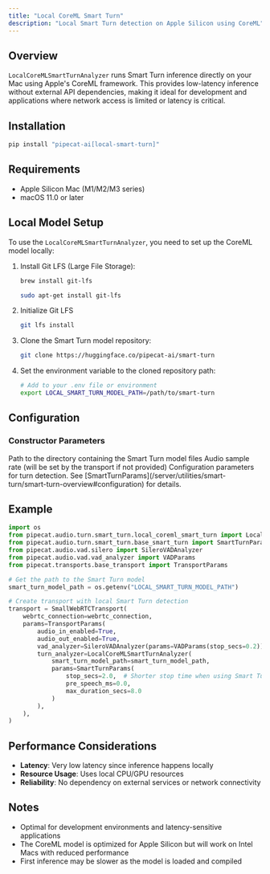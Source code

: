 ```yaml
---
title: "Local CoreML Smart Turn"
description: "Local Smart Turn detection on Apple Silicon using CoreML"
---
```


## Overview

`LocalCoreMLSmartTurnAnalyzer` runs Smart Turn inference directly on your Mac using Apple's CoreML framework. This provides low-latency inference without external API dependencies, making it ideal for development and applications where network access is limited or latency is critical.

## Installation

```bash
pip install "pipecat-ai[local-smart-turn]"
```

## Requirements

- Apple Silicon Mac (M1/M2/M3 series)
- macOS 11.0 or later

## Local Model Setup

To use the `LocalCoreMLSmartTurnAnalyzer`, you need to set up the CoreML model locally:

1. Install Git LFS (Large File Storage):

   <CodeGroup>

   ```bash macOS
   brew install git-lfs
   ```

   ```bash Ubuntu/Debian
   sudo apt-get install git-lfs
   ```

   </CodeGroup>

2. Initialize Git LFS

   ```bash
   git lfs install
   ```

3. Clone the Smart Turn model repository:

   ```bash
   git clone https://huggingface.co/pipecat-ai/smart-turn
   ```

4. Set the environment variable to the cloned repository path:

   ```bash
   # Add to your .env file or environment
   export LOCAL_SMART_TURN_MODEL_PATH=/path/to/smart-turn
   ```

## Configuration

### Constructor Parameters

<ParamField path="smart_turn_model_path" type="str" required>
  Path to the directory containing the Smart Turn model files
</ParamField>

<ParamField path="sample_rate" type="Optional[int]" default="None">
  Audio sample rate (will be set by the transport if not provided)
</ParamField>

<ParamField path="params" type="SmartTurnParams" default="SmartTurnParams()">
  Configuration parameters for turn detection. See
  [SmartTurnParams](/server/utilities/smart-turn/smart-turn-overview#configuration)
  for details.
</ParamField>

## Example

```python
import os
from pipecat.audio.turn.smart_turn.local_coreml_smart_turn import LocalCoreMLSmartTurnAnalyzer
from pipecat.audio.turn.smart_turn.base_smart_turn import SmartTurnParams
from pipecat.audio.vad.silero import SileroVADAnalyzer
from pipecat.audio.vad.vad_analyzer import VADParams
from pipecat.transports.base_transport import TransportParams

# Get the path to the Smart Turn model
smart_turn_model_path = os.getenv("LOCAL_SMART_TURN_MODEL_PATH")

# Create transport with local Smart Turn detection
transport = SmallWebRTCTransport(
    webrtc_connection=webrtc_connection,
    params=TransportParams(
        audio_in_enabled=True,
        audio_out_enabled=True,
        vad_analyzer=SileroVADAnalyzer(params=VADParams(stop_secs=0.2)),
        turn_analyzer=LocalCoreMLSmartTurnAnalyzer(
            smart_turn_model_path=smart_turn_model_path,
            params=SmartTurnParams(
                stop_secs=2.0,  # Shorter stop time when using Smart Turn
                pre_speech_ms=0.0,
                max_duration_secs=8.0
            )
        ),
    ),
)
```

## Performance Considerations

- **Latency**: Very low latency since inference happens locally
- **Resource Usage**: Uses local CPU/GPU resources
- **Reliability**: No dependency on external services or network connectivity

## Notes

- Optimal for development environments and latency-sensitive applications
- The CoreML model is optimized for Apple Silicon but will work on Intel Macs with reduced performance
- First inference may be slower as the model is loaded and compiled
